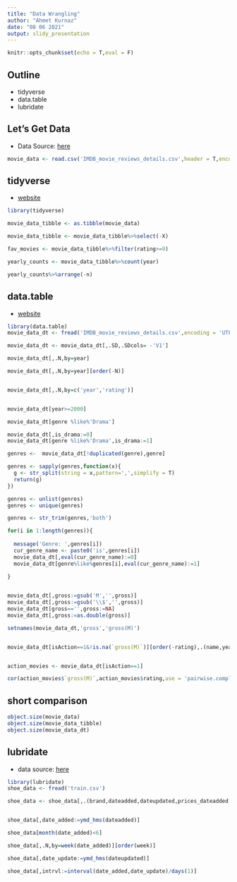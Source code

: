 ---
title: "Data Wrangling"
author: "Ahmet Kurnaz"
date: "08 06 2021"
output: slidy_presentation
---

```{r setup, include=FALSE}
knitr::opts_chunk$set(echo = T,eval = F)
```

## Outline

 - tidyverse
 - data.table
 - lubridate
 
## Let's Get Data

 - Data Source: [here](https://www.kaggle.com/preetviradiya/imdb-movies-ratings-details)

```{r read_data}

movie_data <- read.csv('IMDB_movie_reviews_details.csv',header = T,encoding = 'UTF-8')


```
 
## tidyverse

 - [website](https://www.tidyverse.org/packages/)

```{r tidy_chunk}

library(tidyverse)

movie_data_tibble <- as.tibble(movie_data)

movie_data_tibble <- movie_data_tibble%>%select(-X)

fav_movies <- movie_data_tibble%>%filter(rating>=9)

yearly_counts <- movie_data_tibble%>%count(year)

yearly_counts%>%arrange(-n)


```


## data.table

  - [website](https://rdatatable.gitlab.io/data.table/)
  
  
```{r dt_chunk}
library(data.table)
movie_data_dt <- fread('IMDB_movie_reviews_details.csv',encoding = 'UTF-8',header = T)

movie_data_dt <- movie_data_dt[,.SD,.SDcols= -'V1']

movie_data_dt[,.N,by=year]

movie_data_dt[,.N,by=year][order(-N)]


movie_data_dt[,.N,by=c('year','rating')]


movie_data_dt[year>=2000]

movie_data_dt[genre %like%'Drama']

movie_data_dt[,is_drama:=0]
movie_data_dt[genre %like%'Drama',is_drama:=1]

genres <-  movie_data_dt[!duplicated(genre),genre]

genres <- sapply(genres,function(x){
  g <- str_split(string = x,pattern=',',simplify = T)
  return(g)
})

genres <- unlist(genres)
genres <- unique(genres)

genres <- str_trim(genres,'both')

for(i in 1:length(genres)){
  
  message('Genre: ',genres[i])
  cur_genre_name <- paste0('is',genres[i])
  movie_data_dt[,eval(cur_genre_name):=0]
  movie_data_dt[genre%like%genres[i],eval(cur_genre_name):=1]
  
}


movie_data_dt[,gross:=gsub('M','',gross)]
movie_data_dt[,gross:=gsub('\\$','',gross)]
movie_data_dt[gross=='',gross:=NA]
movie_data_dt[,gross:=as.double(gross)]

setnames(movie_data_dt,'gross','gross(M)')


movie_data_dt[isAction==1&!is.na(`gross(M)`)][order(-rating),.(name,year,`gross(M)`)]


action_movies <- movie_data_dt[isAction==1]

cor(action_movies$`gross(M)`,action_movies$rating,use = 'pairwise.complete.obs',method = 'pearson')

```

## short comparison

```{r comp}

object.size(movie_data)
object.size(movie_data_tibble)
object.size(movie_data_dt)

```

## lubridate

 - data source: [here](https://www.kaggle.com/sureshmecad/mens-shoe-prices)
 
```{r lub}
library(lubridate)
shoe_data <- fread('train.csv')

shoe_data <- shoe_data[,.(brand,dateadded,dateupdated,prices_dateadded,prices_dateseen)]


shoe_data[,date_added:=ymd_hms(dateadded)]

shoe_data[month(date_added)<6]

shoe_data[,.N,by=week(date_added)][order(week)]

shoe_data[,date_update:=ymd_hms(dateupdated)]

shoe_data[,intrvl:=interval(date_added,date_update)/days(1)]

```
